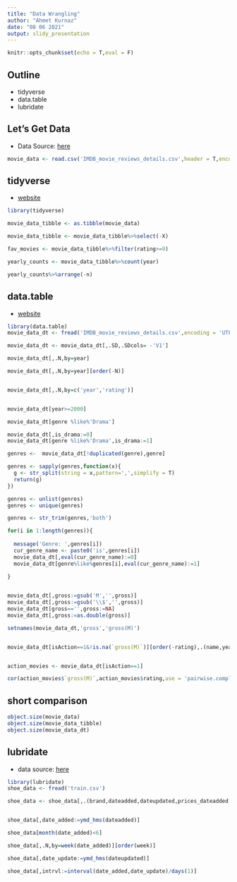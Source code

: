 ---
title: "Data Wrangling"
author: "Ahmet Kurnaz"
date: "08 06 2021"
output: slidy_presentation
---

```{r setup, include=FALSE}
knitr::opts_chunk$set(echo = T,eval = F)
```

## Outline

 - tidyverse
 - data.table
 - lubridate
 
## Let's Get Data

 - Data Source: [here](https://www.kaggle.com/preetviradiya/imdb-movies-ratings-details)

```{r read_data}

movie_data <- read.csv('IMDB_movie_reviews_details.csv',header = T,encoding = 'UTF-8')


```
 
## tidyverse

 - [website](https://www.tidyverse.org/packages/)

```{r tidy_chunk}

library(tidyverse)

movie_data_tibble <- as.tibble(movie_data)

movie_data_tibble <- movie_data_tibble%>%select(-X)

fav_movies <- movie_data_tibble%>%filter(rating>=9)

yearly_counts <- movie_data_tibble%>%count(year)

yearly_counts%>%arrange(-n)


```


## data.table

  - [website](https://rdatatable.gitlab.io/data.table/)
  
  
```{r dt_chunk}
library(data.table)
movie_data_dt <- fread('IMDB_movie_reviews_details.csv',encoding = 'UTF-8',header = T)

movie_data_dt <- movie_data_dt[,.SD,.SDcols= -'V1']

movie_data_dt[,.N,by=year]

movie_data_dt[,.N,by=year][order(-N)]


movie_data_dt[,.N,by=c('year','rating')]


movie_data_dt[year>=2000]

movie_data_dt[genre %like%'Drama']

movie_data_dt[,is_drama:=0]
movie_data_dt[genre %like%'Drama',is_drama:=1]

genres <-  movie_data_dt[!duplicated(genre),genre]

genres <- sapply(genres,function(x){
  g <- str_split(string = x,pattern=',',simplify = T)
  return(g)
})

genres <- unlist(genres)
genres <- unique(genres)

genres <- str_trim(genres,'both')

for(i in 1:length(genres)){
  
  message('Genre: ',genres[i])
  cur_genre_name <- paste0('is',genres[i])
  movie_data_dt[,eval(cur_genre_name):=0]
  movie_data_dt[genre%like%genres[i],eval(cur_genre_name):=1]
  
}


movie_data_dt[,gross:=gsub('M','',gross)]
movie_data_dt[,gross:=gsub('\\$','',gross)]
movie_data_dt[gross=='',gross:=NA]
movie_data_dt[,gross:=as.double(gross)]

setnames(movie_data_dt,'gross','gross(M)')


movie_data_dt[isAction==1&!is.na(`gross(M)`)][order(-rating),.(name,year,`gross(M)`)]


action_movies <- movie_data_dt[isAction==1]

cor(action_movies$`gross(M)`,action_movies$rating,use = 'pairwise.complete.obs',method = 'pearson')

```

## short comparison

```{r comp}

object.size(movie_data)
object.size(movie_data_tibble)
object.size(movie_data_dt)

```

## lubridate

 - data source: [here](https://www.kaggle.com/sureshmecad/mens-shoe-prices)
 
```{r lub}
library(lubridate)
shoe_data <- fread('train.csv')

shoe_data <- shoe_data[,.(brand,dateadded,dateupdated,prices_dateadded,prices_dateseen)]


shoe_data[,date_added:=ymd_hms(dateadded)]

shoe_data[month(date_added)<6]

shoe_data[,.N,by=week(date_added)][order(week)]

shoe_data[,date_update:=ymd_hms(dateupdated)]

shoe_data[,intrvl:=interval(date_added,date_update)/days(1)]

```
